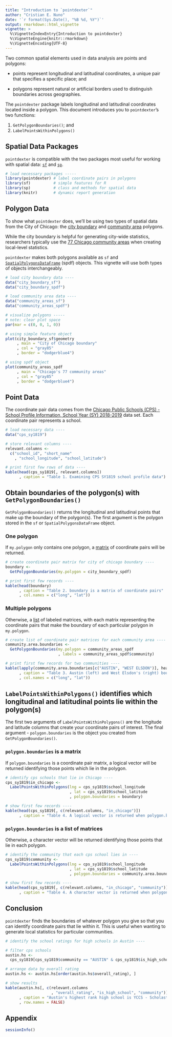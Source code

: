 ```yaml
---
title: "Introduction to `pointdexter`"
author: "Cristian E. Nuno"
date: '`r format(Sys.Date(), "%B %d, %Y")`'
output: rmarkdown::html_vignette
vignette: >
  %\VignetteIndexEntry{Introduction to pointdexter}
  %\VignetteEngine{knitr::rmarkdown}
  %\VignetteEncoding{UTF-8}
---
```

<base target="_top"/>

Two common spatial elements used in data analysis are points and polygons:

* points represent longitudinal and latitudinal coordinates, a unique pair that specifies a specific place; and

* polygons represent natural or artificial borders used to distinguish boundaries across geographies. 

The `pointdexter` package labels longitudinal and latitudinal coordinates located inside a polygon. This document introduces you to `pointdexter`'s two functions:

1. `GetPolygonBoundaries()`; and
2. `LabelPointsWithinPolygons()`

## Spatial Data Packages

`pointdexter` is compatible with the two packages most useful for working with spatial data: [`sf`](https://cran.r-project.org/web/packages/sf/index.html) and [`sp`](https://cran.r-project.org/web/packages/sp/index.html).

```r
# load necessary packages -----
library(pointdexter) # label coordinate pairs in polygons
library(sf)          # simple features for R
library(sp)          # class and methods for spatial data
library(knitr)       # dynamic report generation
```

## Polygon Data

To show what `pointdexter` does, we'll be using two types of spatial data from the City of Chicago: the [city boundary](https://data.cityofchicago.org/Facilities-Geographic-Boundaries/Boundaries-City/ewy2-6yfk) and [community area](https://data.cityofchicago.org/Facilities-Geographic-Boundaries/Boundaries-City/ewy2-6yfk) polygons. 

While the city boundary is helpful for generating city-wide statistics, researchers typically use the [77 Chicago community areas](http://www.encyclopedia.chicagohistory.org/pages/319.html) when creating local-level statistics.

`pointdexter` makes both polygons available as `sf` and [`SpatialPolygonsDataFrame`](https://www.rdocumentation.org/packages/sp/versions/1.2-5/topics/SpatialPolygonsDataFrame-class) (spdf) objects. This vignette will use both types of objects interchangeably.

```r
# load city boundary data ----
data("city_boundary_sf")
data("city_boundary_spdf")

# load community area data ----
data("community_areas_sf")
data("community_areas_spdf")

# visualize polygons -----
# note: clear plot space
par(mar = c(0, 0, 1, 0))

# using simple feature object
plot(city_boundary_sf$geometry
     , main = "City of Chicago boundary"
     , col = "gray85"
     , border = "dodgerblue4")

# using spdf object
plot(community_areas_spdf
     , main = "Chicago's 77 community areas"
     , col = "gray85"
     , border = "dodgerblue4")
```

## Point Data

The coordinate pair data comes from the [Chicago Public Schools (CPS) - School Profile Information, School Year (SY) 2018-2019](https://data.cityofchicago.org/Education/Chicago-Public-Schools-School-Profile-Information-/kh4r-387c) data set. Each coordinate pair represents a school.

```r
# load necessary data ----
data("cps_sy1819")

# store relevant columns ----
relevant.columns <-
  c("school_id", "short_name"
    , "school_longitude", "school_latitude")

# print first few rows of data ----
kable(head(cps_sy1819[, relevant.columns])
      , caption = "Table 1. Examining CPS SY1819 school profile data")
```

## Obtain boundaries of the polygon(s) with `GetPolygonBoundaries()`

`GetPolygonBoundaries()` returns the longitudinal and latitudinal points that make up the boundary of the polygon(s). The first argument is the polygon stored in the `sf` or `SpatialPolygonsDataFrame` object.

### One polygon
If `my.polygon` only contains one polygon, a [matrix](https://www.rdocumentation.org/packages/base/versions/3.5.1/topics/matrix) of coordinate pairs will be returned.

```r
# create coordinate pair matrix for city of chicago boundary ----
boundary <- 
  GetPolygonBoundaries(my.polygon = city_boundary_spdf)

# print first few records ----
kable(head(boundary)
      , caption = "Table 2. boundary is a matrix of coordinate pairs"
      , col.names = c("long", "lat"))
```

### Multiple polygons

Otherwise, a [list](https://www.rdocumentation.org/packages/base/versions/3.5.2/topics/list) of labeled matrices, with each matrix representing the coordinate pairs that make the boundary of each particular polygon in `my.polygon`.

```r
# create list of coordinate pair matrices for each community area ----
community.area.boundaries <-
  GetPolygonBoundaries(my.polygon = community_areas_spdf
                       , labels = community_areas_spdf$community)

# print first few records for two communities ----
kable(lapply(community.area.boundaries[c("AUSTIN", "WEST ELSDON")], head)
      , caption = "Table 3. Austin (left) and West Elsdon's (right) boundaries"
      , col.names = c("long", "lat"))
```

## `LabelPointsWithinPolygons()` identifies which longitudinal and latitudinal points lie within the polygon(s)

The first two arguments of `LabelPointsWithinPolygons()` are the longitude and latitude columns that create your coordinate pairs of interest. The final argument - `polygon.boundaries` is the object you created from `GetPolygonBoundaries()`.

### `polygon.boundaries` is a matrix

If `polygon.boundaries` is a coordinate pair matrix, a logical vector will be returned identifying those points which lie in the polygon.

```r
# identify cps schools that lie in Chicago ----
cps_sy1819$in_chicago <-
  LabelPointsWithinPolygons(lng = cps_sy1819$school_longitude
                            , lat = cps_sy1819$school_latitude
                            , polygon.boundaries = boundary)

# show first few records ----
kable(head(cps_sy1819[, c(relevant.columns, "in_chicago")])
      , caption = "Table 4. A logical vector is returned when polygon.boundaries is a matrix")
```

### `polygon.boundaries` is a list of matrices

Otherwise, a character vector will be returned identifying those points that lie in each polygon.

```r
# identify the community that each cps school lies in ----
cps_sy1819$community <-
  LabelPointsWithinPolygons(lng = cps_sy1819$school_longitude
                            , lat = cps_sy1819$school_latitude
                            , polygon.boundaries = community.area.boundaries)

# show first few records ----
kable(head(cps_sy1819[, c(relevant.columns, "in_chicago", "community")])
      , caption = "Table 4. A character vector is returned when polygon.boundaries is a list of labeled matrices")
```

## Conclusion

`pointdexter` finds the boundaries of whatever polygon you give so that you can identify coordinate pairs that lie within it. This is useful when wanting to generate local statistics for particular communities.

```r
# identify the school ratings for high schools in Austin ---- 

# filter cps schools
austin.hs <-
  cps_sy1819[cps_sy1819$community == "AUSTIN" & cps_sy1819$is_high_school, ]

# arrange data by overall rating
austin.hs <- austin.hs[order(austin.hs$overall_rating), ]

# show results
kable(austin.hs[, c(relevant.columns
                    , "overall_rating", "is_high_school", "community")]
      , caption = "Austin's highest rank high school is YCCS - Scholastic Academy, SY1819"
      , row.names = FALSE)

```



## Appendix

```r
sessionInfo()
```

